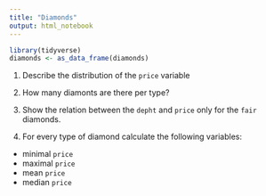 ```yaml
---
title: "Diamonds"
output: html_notebook
---
```


```r
library(tidyverse)
diamonds <- as_data_frame(diamonds)
```

1. Describe the distribution of the `price` variable

1. How many diamonts are there per type?

1. Show the relation between the `depht` and `price` only for the `fair` diamonds.

1. For every type of diamond calculate the following variables:
  * minimal `price`
  * maximal `price`
  * mean `price`
  * median `price`
